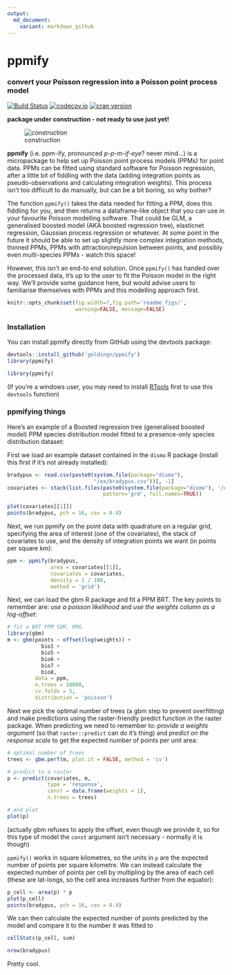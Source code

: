 ```yaml
---
output:
  md_document:
    variant: markdown_github
---
```


# ppmify

### convert your Poisson regression into a Poisson point process model

[![Build Status](https://travis-ci.org/goldingn/ppmify.svg)](https://travis-ci.org/goldingn/ppmify)
[![codecov.io](https://codecov.io/github/goldingn/ppmify/coverage.svg?branch=master)](https://codecov.io/github/goldingn/ppmify)
[![cran version](http://www.r-pkg.org/badges/version/ppmify)](http://cran.rstudio.com/web/packages/ppmify)

**package under construction - not ready to use just yet!**

![construction](https://camo.githubusercontent.com/4a7cf94aedbd23c13cc2d75fdc3b2af5c816c208/687474703a2f2f7374617469632e646967672e636f6d2f7374617469632f696d616765732f6469676765722e676966)

**ppmify** (i.e. ppm-ify, pronounced *p-p-m-if-eye*? never mind...) is a micropackage to help set up Poisson point process models (PPMs) for point data.
PPMs can be fitted using standard software for Poisson regression, after a little bit of fiddling with the data (adding integration points as pseudo-observations and calculating integration weights).
This process isn't too difficult to do manually, but can be a bit boring, so why bother?

The function `ppmify()` takes the data needed for fitting a PPM, does this fiddling for you, and then returns a dataframe-like object that you can use in your favourite Poisson modelling software.
That could be GLM, a generalised boosted model (AKA boosted regression tree), elasticnet regression, Gaussian process regression or whatever.
At some point in the future it should be able to set up slightly more complex integration methods, thinned PPMs, PPMs with attraction/repulsion between points, and possibly even multi-species PPMs - watch this space!

However, this isn't an end-to end solution.
Once `ppmify()` has handed over the processed data, it's up to the user to fit the Poisson model in the right way.
We'll provide some guidance here, but would advise users to familiarise themselves with PPMs and this modelling approach first.

```r
knitr::opts_chunk$set(fig.width=7,fig.path='readme_figs/',
                      warning=FALSE, message=FALSE)
```

### Installation

You can install ppmify directly from GitHub using the devtools package:
  
```r
devtools::install_github('goldingn/ppmify')
library(ppmify)
```
```r
library(ppmify)
```

(If you're a windows user, you may need to install [RTools](https://cran.r-project.org/bin/windows/Rtools/) first to use this `devtools` function)

### ppmifying things

Here's an example of a Boosted regression tree (generalised boosted model) PPM species distribution model fitted to a presence-only species distribution dataset:

First we load an example dataset contained in the `dismo` R package (install this first if it's not already installed):
```r
bradypus <- read.csv(paste0(system.file(package="dismo"),
                            "/ex/bradypus.csv"))[, -1]
covariates <- stack(list.files(paste0(system.file(package="dismo"), '/ex'),
                               pattern='grd', full.names=TRUE))

plot(covariates[[1]])
points(bradypus, pch = 16, cex = 0.4)
```

Next, we run ppmify on the point data with quadrature on a regular grid, specifying the area of interest (one of the covariates), the stack of covariates to use, and the density of integration points we want (in points per square km):

```r
ppm <- ppmify(bradypus,
              area = covariates[[1]],
              covariates = covariates,
              density = 1 / 100,
              method = 'grid')
```

Next, we can load the gbm R package and fit a PPM BRT.
The key points to remember are: *use a poisson likelihood* and *use the weights column as a log-offset*:

```r
# fit a BRT PPM SDM, OMG.
library(gbm)
m <- gbm(points ~ offset(log(weights)) +
           bio1 +
           bio5 +
           bio6 +
           bio7 +
           bio8,
         data = ppm,
         n.trees = 10000,
         cv.folds = 5,
         distribution = 'poisson')
```

Next we pick the optimal number of trees (a gbm step to prevent overfitting) and make predictions using the raster-friendly predict function in the raster package.
When predicting we need to remember to: *provide a weights argument* (so that `raster::predict` can do it's thing) and *predict on the response scale* to get the expected number of points per unit area:

```r
# optimal number of trees
trees <- gbm.perf(m, plot.it = FALSE, method = 'cv')

# predict to a raster
p <- predict(covariates, m,
             type = 'response',
             const = data.frame(weights = 1),
             n.trees = trees)

# and plot
plot(p)
```

(actually gbm refuses to apply the offset, even though we provide it, so for this type of model the `const` argument isn't necessary - normally it is though)

`ppmify()` works in square kilometres, so the units in `p` are the expected number of points per square kilometre.
We can instead calculate the expected number of points per cell by multipling by the area of each cell (these are lat-longs, so the cell area increases further from the equator):

```r
p_cell <- area(p) * p
plot(p_cell)
points(bradypus, pch = 16, cex = 0.4)
```

We can then calculate the expected number of points predicted by the model and compare it to the number it was fitted to

```r
cellStats(p_cell, sum)
```

```r
nrow(bradypus)
```

Pretty cool.
